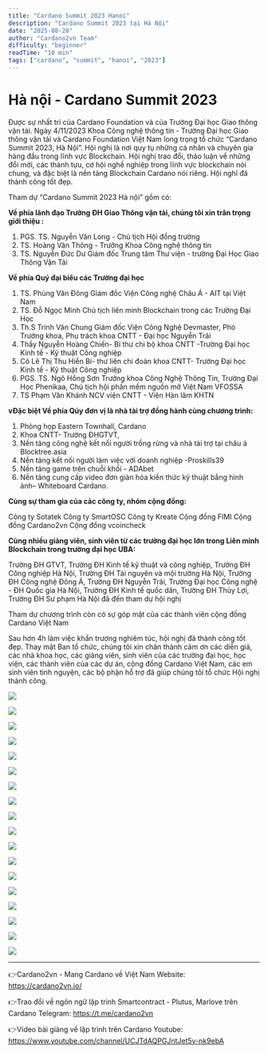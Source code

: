 ```yaml
---
title: "Cardano Summit 2023 Hanoi"
description: "Cardano Summit 2023 tại Hà Nội"
date: "2025-08-28"
author: "Cardano2vn Team"
difficulty: "beginner"
readTime: "10 min"
tags: ["cardano", "summit", "hanoi", "2023"]
---
```


# Hà nội - Cardano Summit 2023

Được sự nhất trí của Cardano Foundation và của Trường Đại học Giao thông vận tải. Ngày 4/11/2023 Khoa Công nghệ thông tin - Trường Đại học Giao thông vận tải và Cardano Foundation Việt Nam long trọng tổ chức “Cardano Summit 2023, Hà Nội”. 
Hội nghị là nơi quy tụ những cá nhân và chuyên gia hàng đầu trong lĩnh vực Blockchain.  Hội nghị trao đổi, thảo luận về những đổi mới, các thành tựu, cơ hội nghề nghiệp trong lĩnh vực blockchain nói chung, và đặc biệt là nền tảng Blockchain Cardano nói riêng. Hội nghĩ đã thành công tốt đẹp. 

Tham dự “Cardano Summit 2023 Hà nội” gồm có:

**Về phía lãnh đạo Trường ĐH Giao Thông vận tải, chúng tôi xin trân trọng giới thiệu :**

1. PGS. TS. Nguyễn Văn Long - Chủ tịch Hội đồng trường
2. TS. Hoàng Văn Thông - Trưởng Khoa Công nghệ thông tin
3. TS. Nguyễn Đức Dư	Giám đốc Trung tâm Thư viện - trường Đại Học Giao Thông Vận Tải    
    
**Về phía Quý đại biểu các Trường đại học**

1. TS. Phùng Văn Đông	Giám đốc Viện Công nghệ Châu Á - AIT tại Việt Nam
2. TS. Đỗ Ngọc Minh	          Chủ tịch liên minh Blockchain trong các Trường Đại Học
3. Th.S Trinh Văn Chung	Giám đốc Viện Công Nghệ Devmaster, Phó Trưởng khoa, Phụ trách khoa CNTT - Đại học Nguyễn Trãi
4. Thầy Nguyễn Hoàng Chiến-	  Bí thư chi bộ khoa CNTT -Trường Đại học Kinh tế - Kỹ thuật Công nghiệp
5. Cô Lê Thị Thu Hiền	Bí- thư liên chi đoàn khoa CNTT- Trường Đại học Kinh tế - Kỹ thuật Công nghiệp
6. PGS. TS. Ngô Hồng Sơn	Trưởng khoa Công Nghệ Thông Tin, Trường Đại Học Phenikaa, Chủ tịch hội phần mềm nguồn mở Việt Nam VFOSSA
7. TS Phạm Văn Khánh	NCV viện CNTT - Viện Hàn lâm KHTN

**vĐặc biệt Về phía Qúy đơn vị là nhà tài trợ đồng hành cùng chương trình:** 

1. Phòng họp  Eastern Townhall, Cardano
2. Khoa CNTT- Trường ĐHGTVT, 
3. Nền tảng công nghệ kết nối người trồng rừng và nhà tài trợ tại châu á Blocktree.asia
4. Nền tảng kết nối người làm việc với doanh nghiệp  -Proskills39
6. Nền tảng game trên chuỗi khối  - ADAbet
7. Nền tảng cung cấp video đơn giản hóa kiến thức kỹ thuật bằng hình ảnh– Whiteboard Cardano.

**Cùng sự tham gia của các công ty,  nhóm cộng đồng:**

Công ty Sotatek
Công ty SmartOSC
Công ty Kreate
Cộng đồng FIMI
Cộng đồng Cardano2vn
Cộng đồng vcoincheck

**Cùng nhiều giảng viên, sinh viên từ các trường đại học lớn trong Liên minh Blockchain trong trường đại học UBA:**

Trường ĐH GTVT, Trường ĐH Kinh tế kỹ thuật và công nghiệp, Trường ĐH Công nghiệp Hà Nội, Trường ĐH Tài nguyên và mội trường Hà Nội, Trường ĐH Công nghệ Đông Á, Trường ĐH Nguyễn Trãi, Trường Đại học Công nghệ  - ĐH Quốc gia Hà Nội, Trường ĐH Kinh tế quốc dân, Trường ĐH Thủy Lợi, Trường ĐH Sư phạm Hà Nội đã đến tham dự hội nghị 

Tham dự chương trình còn có sự góp mặt của các thành viên cộng đồng Cardano Việt Nam


Sau hơn 4h làm việc khẩn trương nghiêm túc, hội nghị đã thành công tốt đẹp.
Thay mặt Ban tổ chức, chúng tôi xin chân thành cảm ơn các diễn giả, các nhà khoa học, các giảng viên, sinh viên của các trường đại học, học viện, các thành viên của các dự án, cộng đồng Cardano Việt Nam, các em sinh viên tình nguyện, các bộ phận hỗ trợ đã giúp chúng tôi tổ chức Hội nghị thành công.

![](./img/a0.jpg)

![](./img/1.jpg)

![](./img/18.jpg)

![](./img/2.jpg)

![](./img/3.jpg)

![](./img/4.jpg)

![](./img/5.jpg)

![](./img/6.jpg)

![](./img/7.jpg)

![](./img/8.jpg)

![](./img/9.jpg)

![](./img/10.jpg)

![](./img/11.jpg)

![](./img/12.jpg)

![](./img/13.jpg)

![](./img/14.jpg)

![](./img/15.jpg)

![](./img/16.jpg)




------------------

👉Cardano2vn - Mang Cardano về Việt 
Nam Website: https://cardano2vn.io/ 

👉Trao đổi về ngôn ngữ lập trình Smartcontract - Plutus, Marlove trên Cardano
Telegram: https://t.me/cardano2vn 

👉Video bài giảng về lập trình trên Cardano
Youtube: https://www.youtube.com/channel/UCJTdAQPGJntJet5v-nk9ebA 
